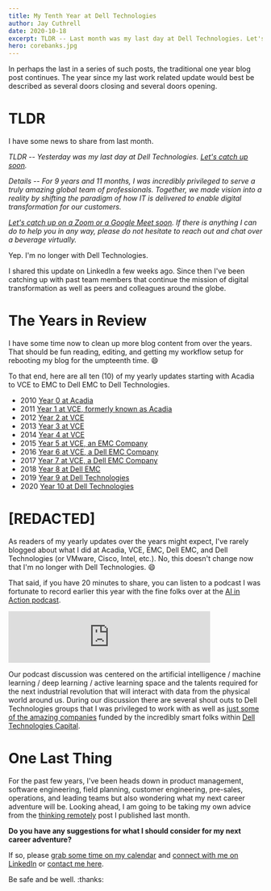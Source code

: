 ```yaml
---
title: My Tenth Year at Dell Technologies
author: Jay Cuthrell
date: 2020-10-18
excerpt: TLDR -- Last month was my last day at Dell Technologies. Let's catch up soon.
hero: corebanks.jpg
---
```

In perhaps the last in a series of such posts, the traditional one year blog post continues. The year since my last work related update would best be described as several doors closing and several doors opening.

# TLDR

I have some news to share from last month.

_TLDR -- Yesterday was my last day at Dell Technologies. [Let's catch up soon](https://calendly.com/jaycuthrell/15-minutes-with-jay-cuthrell)._ 

_Details -- For 9 years and 11 months, I was incredibly privileged to serve a truly amazing global team of professionals. Together, we made vision into a reality by shifting the paradigm of how IT is delivered to enable digital transformation for our customers._

_[Let's catch up on a Zoom or a Google Meet soon](https://calendly.com/jaycuthrell/15-minutes-with-jay-cuthrell). If there is anything I can do to help you in any way, please do not hesitate to reach out and chat over a beverage virtually._

Yep. I'm no longer with Dell Technologies.

I shared this update on LinkedIn a few weeks ago. Since then I've been catching up with past team members that continue the mission of digital transformation as well as peers and colleagues around the globe.

# The Years in Review

I have some time now to clean up more blog content from over the years. That should be fun reading, editing, and getting my workflow setup for rebooting my blog for the umpteenth time. :smile:

To that end, here are all ten (10) of my yearly updates starting with Acadia to VCE to EMC to Dell EMC to Dell Technologies.

- 2010 [Year 0 at Acadia](/private-clouds-ahead)
- 2011 [Year 1 at VCE, formerly known as Acadia](/my-first-year-at-vce)
- 2012 [Year 2 at VCE](/my-second-year-at-vce)
- 2013 [Year 3 at VCE](/my-third-year-at-vce)
- 2014 [Year 4 at VCE](/my-fourth-year-at-vce)
- 2015 [Year 5 at VCE, an EMC Company](/my-fifth-year-at-vce)
- 2016 [Year 6 at VCE, a Dell EMC Company](/my-sixth-year-at-vce)
- 2017 [Year 7 at VCE, a Dell EMC Company](/my-seventh-year-at-vce)
- 2018 [Year 8 at Dell EMC](/my-eighth-year-at-vce)
- 2019 [Year 9 at Dell Technologies](/my-ninth-year-at-vce) 
- 2020 [Year 10 at Dell Technologies](/my-tenth-year-at-vce)

# [REDACTED]

As readers of my yearly updates over the years might expect, I've rarely blogged about what I did at Acadia, VCE, EMC, Dell EMC, and Dell Technologies (or VMware, Cisco, Intel, etc.). No, this doesn't change now that I'm no longer with Dell Technologies. :smile:

That said, if you have 20 minutes to share, you can listen to a podcast I was fortunate to record earlier this year with the fine folks over at the [AI in Action podcast](https://alldus.com/blog/podcasts/aiinaction-jay-cuthrell-dell-technologies/).

<iframe src="https://anchor.fm/alldus-international/embed/episodes/E108-Jay-Cuthrell--Servant-Leader-at-Dell-Technologies-egs6nn/a-a2nki0k" height="102px" width="400px" frameborder="0" scrolling="no"></iframe>

Our podcast discussion was centered on the artificial intelligence / machine learning / deep learning / active learning space and the talents required for the next industrial revolution that will interact with data from the physical world around us. During our discussion there are several shout outs to Dell Technologies groups that I was privileged to work with as well as [just some of the amazing companies](https://www.delltechnologiescapital.com/portfolio/) funded by the incredibly smart folks within [Dell Technologies Capital](https://www.delltechnologiescapital.com/team/).

# One Last Thing

For the past few years, I've been heads down in product management, software engineering, field planning, customer engineering, pre-sales, operations, and leading teams but also wondering what my next career adventure will be. Looking ahead, I am going to be taking my own advice from the [thinking remotely](/thinking-remotely) post I published last month.

**Do you have any suggestions for what I should consider for my next career adventure?**

If so, please [grab some time on my calendar](https://calendly.com/jaycuthrell/15-minutes-with-jay-cuthrell) and [connect with me on LinkedIn](https://www.linkedin.com/in/jaycuthrell) or [contact me here](https://jaycuthrell.com/contact/).

Be safe and be well. :thanks:
